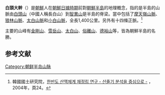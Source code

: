 {{Infobox Korean name|hangul=백두대간|hanja=白頭大幹|rr=Baekdu daegan|mr=Paektu taegan}}

'''白頭大幹'''（{{lang-ko|백두대간}}）是[[朝鮮|朝鮮]]人在[[朝鮮日據時期|朝鮮日據時期]]前對[[朝鮮半島|朝鮮半島]]的地理概念，指的是半島的山脈由[[白頭山|白頭山]]（中國人稱長白山）到[[智異山|智異山]]是半島的脊梁。當中包括了[[摩天嶺山脈|摩天嶺山脈]]、[[狼林山脈|狼林山脈]]、[[太白山脈|太白山脈]]和[[小白山脈|小白山脈]]，全長1,400公里。另外有十四條正脈。<ref>韓國國土研究院，[http://library.krihs.re.kr/file/publication/att_file/publication/RR2004-34.pdf 한반도 산맥체계 재정립 연구 - 산줄기 분석을 중심으로 -] {{Wayback|url=http://library.krihs.re.kr/file/publication/att_file/publication/RR2004-34.pdf |date=20160305003626 }}，2004年，頁24。</ref>

主要的山峰有[[金剛山|金剛山]]、[[雪岳山|雪岳山]]、[[太白山|太白山]]、[[俗離山|俗離山]]、[[德裕山|德裕山]]等，皆為朝鮮半島的名勝。

== 参考文献 ==
<div class="references-small">
<references></references>
</div>

[[Category:朝鲜半岛山脉|Category:朝鲜半岛山脉]]